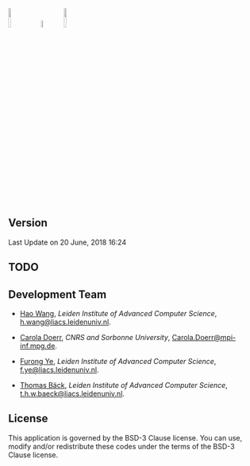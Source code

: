 <img src="../logo/leiden.png" style="width:10%"> &nbsp;&nbsp;
<img src="../logo/CNRS.gif" style="width:6%"> &nbsp;&nbsp;
<img src="../logo/SU.jpg" style="width:10%">

## Version
Last Update on 20 June, 2018 16:24

## TODO

## Development Team
* [Hao Wang](https://www.universiteitleiden.nl/en/staffmembers/hao-wang#tab-1), <i>Leiden Institute of Advanced Computer Science</i>, <h.wang@liacs.leidenuniv.nl>.

* [Carola Doerr](http://www-desir.lip6.fr/~doerr/), <i>CNRS and Sorbonne University</i>, <Carola.Doerr@mpi-inf.mpg.de>.

* [Furong Ye](https://www.universiteitleiden.nl/en/staffmembers/furong-ye#tab-1), <i>Leiden Institute of Advanced Computer Science</i>, <f.ye@liacs.leidenuniv.nl>.

* [Thomas Bäck](https://www.universiteitleiden.nl/en/staffmembers/thomas-back#tab-1), <i>Leiden Institute of Advanced Computer Science</i>, <t.h.w.baeck@liacs.leidenuniv.nl>.

## License
This application is governed by the BSD-3 Clause license. 
You can use, modify and/or redistribute these codes under the terms of the BSD-3 Clause license.


